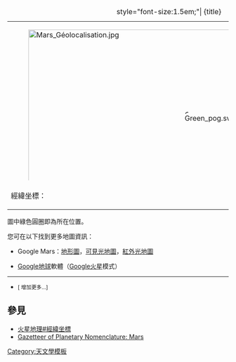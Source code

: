 {| style="background:none; width:720px; margin:0.5em auto;"
|+ style="font-size:1.5em;"| {title}
|-
|colspan="6"|
<div style="position:relative; width:720px; height:360px; overflow:hidden;">
<div style="position:absolute;">[[File:Mars Géolocalisation.jpg|720x360px|link=|alt=]]</div>
<div style="position:absolute; top:184px; left:-364px;">
<div style="position:absolute; bottom:{latdegint}px; left:{londegint}px;">
<div style="position:absolute; bottom:{latdegint}px; left:{londegint}px;" title="{title}">[[File:Green pog.svg|8x8px|link=|alt=]]
</div>
</div>
</div>
<div style="position:absolute; top:184px; left:356px;">
<div style="position:absolute; bottom:{latdegint}px; left:{londegint}px;">
<div style="position:absolute; bottom:{latdegint}px; left:{londegint}px;" title="{title}">[[File:Green pog.svg|8x8px|link=|alt=]]
</div>
</div>
</div>
<div style="position:absolute; top:184px; left:1076px;">
<div style="position:absolute; bottom:{latdegint}px; left:{londegint}px;">
<div style="position:absolute; bottom:{latdegint}px; left:{londegint}px;" title="{title}">[[File:Green pog.svg|8x8px|link=|alt=]]
</div>
</div>
</div>
</div>
|- class="geo"
! 經緯坐標：
| <span title="Latitude">{latdegabs}°&nbsp;{latminint}′&nbsp;{latsecdec}″&nbsp;{latNS}</span>, <span title="Longitude">{londegabs}°&nbsp;{lonminint}′&nbsp;{lonsecdec}″&nbsp;{lonEW}</span>&emsp; (<span class="latitude" title="Latitude">{latdegdec}</span>°, <span class="longitude" title="Longitude">{londegdec}</span>°)
! 放大：
| {zoom}
! 類型：
| {type}
|}

圖中綠色圓圈即為所在位置。

您可在以下找到更多地圖資訊：
*Google Mars：[http://www.google.com/mars/#lat={latdegdec}&lon={londegdec}&zoom={zoom}&q={title} 地形圖]，[http://www.google.com/mars/#lat={latdegdec}&lon={londegdec}&zoom={zoom}&map=visible&q={title} 可見光地圖]，[http://www.google.com/mars/#lat={latdegdec}&lon={londegdec}&zoom={zoom}&map=infrared&q={title} 紅外光地圖]
<!-- as of November 18, 2009 this link doesn't work for longitudes between 180°W and 360°W. -->
*[[Google地球]]軟體（[[Google火星]]模式）

<hr style="clear:both;"/>
*<small>[{{fullurl:{{FULLPAGENAME}}|action=edit}} 增加更多…]</small>

== 參見 ==
*[[火星地理#經緯坐標]]
*[http://planetarynames.wr.usgs.gov/Page/MARS/target Gazetteer of Planetary Nomenclature: Mars]

[[Category:天文學模板]]<noinclude>
</noinclude>